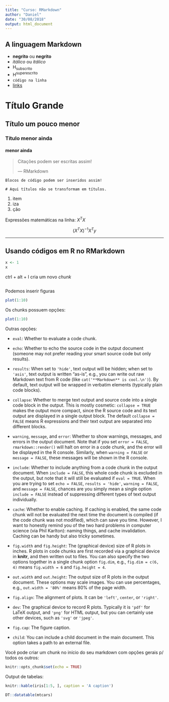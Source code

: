 ```yaml
---
title: "Curso: RMarkdown"
author: "Daniel"
date: "30/08/2018"
output: html_document
---
```


## A linguagem Markdown

- **negrito** ou __negrito__
- *itálico* ou _itálico_ 
- H~subscrito~
- H^superescrito^
- `código na linha`
- [links](https://www.curso-r.com)

# Título Grande
## Título um pouco menor
### Título menor ainda
#### menor ainda

> Citações podem ser escritas assim!
> 
> --- RMarkdown

```
Blocos de código podem ser inseridos assim!

# Aqui títulos não se transformam em títulos.
```

1. item
1. iza
1. ção

Expressões matemáticas na linha: $X^{T}X$

$$(X^TX)^{-1}X^Ty$$

--------------------------------------------------------------------------------


## Usando códigos em R no RMarkdown

```r
x <- 1
x
```

ctrl + alt + I cria um novo *chunk*

```r

```

Podemos inserir figuras

```r
plot(1:10)
```

Os chunks possuem opções:

```r
plot(1:10)
```

Outras opções:

- `eval`: Whether to evaluate a code chunk.

- `echo`: Whether to echo the source code in the output document (someone may not prefer reading your smart source code but only results).

- `results`: When set to `'hide'`, text output will be hidden; when set to `'asis'`, text output is written "as-is", e.g., you can write out raw Markdown text from R code (like `cat('**Markdown** is cool.\n')`). By default, text output will be wrapped in verbatim elements (typically plain code blocks).

- `collapse`: Whether to merge text output and source code into a single code block in the output. This is mostly cosmetic: `collapse = TRUE` makes the output more compact, since the R source code and its text output are displayed in a single output block. The default `collapse = FALSE` means R expressions and their text output are separated into different blocks.

- `warning`, `message`, and `error`: Whether to show warnings, messages, and errors in the output document. Note that if you set `error = FALSE`, `rmarkdown::render()` will halt on error in a code chunk, and the error will be displayed in the R console. Similarly, when `warning = FALSE` or `message = FALSE`, these messages will be shown in the R console.

- `include`: Whether to include anything from a code chunk in the output document. When `include = FALSE`, this whole code chunk is excluded in the output, but note that it will still be evaluated if `eval = TRUE`. When you are trying to set `echo = FALSE`, `results = 'hide'`, `warning = FALSE`, and `message = FALSE`, chances are you simply mean a single option `include = FALSE` instead of suppressing different types of text output individually.

- `cache`: Whether to enable caching. If caching is enabled, the same code chunk will not be evaluated the next time the document is compiled (if the code chunk was not modified), which can save you time. However, I want to honestly remind you of the two hard problems in computer science (via Phil Karlton): naming things, and cache invalidation. Caching can be handy but also tricky sometimes.

- `fig.width` and `fig.height`: The (graphical device) size of R plots in inches. R plots in code chunks are first recorded via a graphical device in **knitr**, and then written out to files. You can also specify the two options together in a single chunk option `fig.dim`, e.g., `fig.dim = c(6, 4)` means `fig.width = 6` and `fig.height = 4`.

- `out.width` and `out.height`: The output size of R plots in the output document. These options may scale images. You can use percentages, e.g., `out.width = '80%'` means 80% of the page width.

- `fig.align`: The alignment of plots. It can be `'left'`, `center`, or `'right'`.

- `dev`: The graphical device to record R plots. Typically it is `'pdf'` for LaTeX output, and `'png'` for HTML output, but you can certainly use other devices, such as `'svg'` or `'jpeg'`.

- `fig.cap`: The figure caption.

- `child`: You can include a child document in the main document. This option takes a path to an external file.


Você pode criar um chunk no início do seu markdown com opções gerais p/ todos os outros:

```r
knitr::opts_chunk$set(echo = TRUE)
```

Output de tabelas:

```r
knitr::kable(iris[1:5, ], caption = 'A caption')
```

```r
DT::datatable(mtcars)
```









